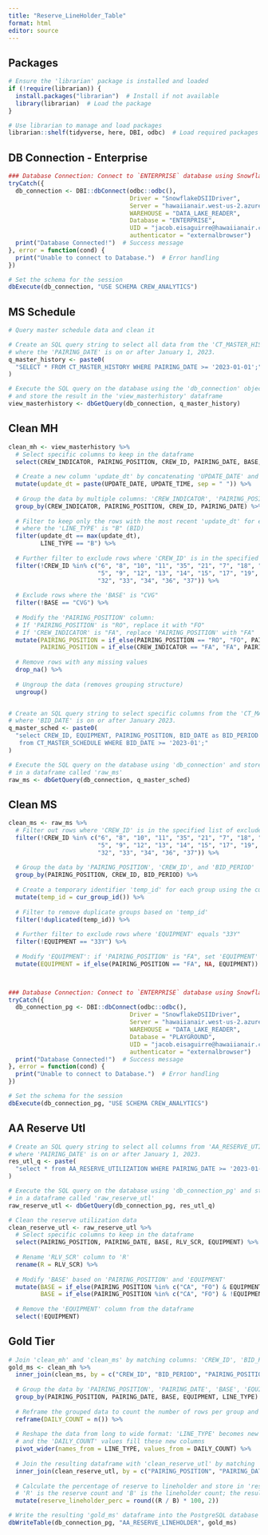 ```yaml
---
title: "Reserve_LineHolder_Table"
format: html
editor: source
---
```


## Packages
```r
# Ensure the 'librarian' package is installed and loaded
if (!require(librarian)) {
  install.packages("librarian")  # Install if not available
  library(librarian)  # Load the package
}

# Use librarian to manage and load packages
librarian::shelf(tidyverse, here, DBI, odbc)  # Load required packages


```

## DB Connection - Enterprise
```r

### Database Connection: Connect to `ENTERPRISE` database using Snowflake
tryCatch({
  db_connection <- DBI::dbConnect(odbc::odbc(),
                                  Driver = "SnowflakeDSIIDriver",
                                  Server = "hawaiianair.west-us-2.azure.snowflakecomputing.com",
                                  WAREHOUSE = "DATA_LAKE_READER",
                                  Database = "ENTERPRISE",
                                  UID = "jacob.eisaguirre@hawaiianair.com",  # Replace Sys.getenv("UID") with your email
                                  authenticator = "externalbrowser")
  print("Database Connected!")  # Success message
}, error = function(cond) {
  print("Unable to connect to Database.")  # Error handling
})

# Set the schema for the session
dbExecute(db_connection, "USE SCHEMA CREW_ANALYTICS")

```

## MS Schedule
```r


# Query master schedule data and clean it

# Create an SQL query string to select all data from the 'CT_MASTER_HISTORY' table
# where the 'PAIRING_DATE' is on or after January 1, 2023.
q_master_history <- paste0(
  "SELECT * FROM CT_MASTER_HISTORY WHERE PAIRING_DATE >= '2023-01-01';"
)

# Execute the SQL query on the database using the 'db_connection' object
# and store the result in the 'view_masterhistory' dataframe
view_masterhistory <- dbGetQuery(db_connection, q_master_history)


```

## Clean MH
```r

clean_mh <- view_masterhistory %>%
  # Select specific columns to keep in the dataframe
  select(CREW_INDICATOR, PAIRING_POSITION, CREW_ID, PAIRING_DATE, BASE, BID_PERIOD, LINE_TYPE, UPDATE_DATE, UPDATE_TIME) %>%
  
  # Create a new column 'update_dt' by concatenating 'UPDATE_DATE' and 'UPDATE_TIME'
  mutate(update_dt = paste(UPDATE_DATE, UPDATE_TIME, sep = " ")) %>%
  
  # Group the data by multiple columns: 'CREW_INDICATOR', 'PAIRING_POSITION', 'CREW_ID', and 'PAIRING_DATE'
  group_by(CREW_INDICATOR, PAIRING_POSITION, CREW_ID, PAIRING_DATE) %>%
  
  # Filter to keep only the rows with the most recent 'update_dt' for each group and
  # where the 'LINE_TYPE' is "B" (BID)
  filter(update_dt == max(update_dt),
         LINE_TYPE == "B") %>%
  
  # Further filter to exclude rows where 'CREW_ID' is in the specified list of crew IDs
  filter(!CREW_ID %in% c("6", "8", "10", "11", "35", "21", "7", "18", "1", "2", "3", "4", 
                         "5", "9", "12", "13", "14", "15", "17", "19", "20", "25", "31", 
                         "32", "33", "34", "36", "37")) %>%
  
  # Exclude rows where the 'BASE' is "CVG"
  filter(!BASE == "CVG") %>%
  
  # Modify the 'PAIRING_POSITION' column: 
  # If 'PAIRING_POSITION' is "RO", replace it with "FO"
  # If 'CREW_INDICATOR' is "FA", replace 'PAIRING_POSITION' with "FA"
  mutate(PAIRING_POSITION = if_else(PAIRING_POSITION == "RO", "FO", PAIRING_POSITION),
         PAIRING_POSITION = if_else(CREW_INDICATOR == "FA", "FA", PAIRING_POSITION)) %>%
  
  # Remove rows with any missing values
  drop_na() %>%
  
  # Ungroup the data (removes grouping structure)
  ungroup()



```

```r
# Create an SQL query string to select specific columns from the 'CT_MASTER_SCHEDULE' table
# where 'BID_DATE' is on or after January 2023.
q_master_sched <- paste0(
  "select CREW_ID, EQUIPMENT, PAIRING_POSITION, BID_DATE as BID_PERIOD
   from CT_MASTER_SCHEDULE WHERE BID_DATE >= '2023-01';"
)

# Execute the SQL query on the database using 'db_connection' and store the result
# in a dataframe called 'raw_ms'
raw_ms <- dbGetQuery(db_connection, q_master_sched)

```

## Clean MS
```r
clean_ms <- raw_ms %>%
  # Filter out rows where 'CREW_ID' is in the specified list of excluded crew IDs
  filter(!CREW_ID %in% c("6", "8", "10", "11", "35", "21", "7", "18", "1", "2", "3", "4", 
                         "5", "9", "12", "13", "14", "15", "17", "19", "20", "25", "31", 
                         "32", "33", "34", "36", "37")) %>%
  
  # Group the data by 'PAIRING_POSITION', 'CREW_ID', and 'BID_PERIOD'
  group_by(PAIRING_POSITION, CREW_ID, BID_PERIOD) %>%
  
  # Create a temporary identifier 'temp_id' for each group using the current group ID
  mutate(temp_id = cur_group_id()) %>%
  
  # Filter to remove duplicate groups based on 'temp_id'
  filter(!duplicated(temp_id)) %>%
  
  # Further filter to exclude rows where 'EQUIPMENT' equals "33Y"
  filter(!EQUIPMENT == "33Y") %>%
  
  # Modify 'EQUIPMENT': if 'PAIRING_POSITION' is "FA", set 'EQUIPMENT' to NA; otherwise, leave it as is
  mutate(EQUIPMENT = if_else(PAIRING_POSITION == "FA", NA, EQUIPMENT))




```

```r
### Database Connection: Connect to `ENTERPRISE` database using Snowflake
tryCatch({
  db_connection_pg <- DBI::dbConnect(odbc::odbc(),
                                  Driver = "SnowflakeDSIIDriver",
                                  Server = "hawaiianair.west-us-2.azure.snowflakecomputing.com",
                                  WAREHOUSE = "DATA_LAKE_READER",
                                  Database = "PLAYGROUND",
                                  UID = "jacob.eisaguirre@hawaiianair.com",  # Replace Sys.getenv("UID") with your email
                                  authenticator = "externalbrowser")
  print("Database Connected!")  # Success message
}, error = function(cond) {
  print("Unable to connect to Database.")  # Error handling
})

# Set the schema for the session
dbExecute(db_connection_pg, "USE SCHEMA CREW_ANALYTICS")
```

## AA Reserve Utl 
```r

# Create an SQL query string to select all columns from 'AA_RESERVE_UTILIZATION'
# where 'PAIRING_DATE' is on or after January 1, 2023.
res_utl_q <- paste(
  "select * from AA_RESERVE_UTILIZATION WHERE PAIRING_DATE >= '2023-01-01';"
)

# Execute the SQL query on the database using 'db_connection_pg' and store the result
# in a dataframe called 'raw_reserve_utl'
raw_reserve_utl <- dbGetQuery(db_connection_pg, res_utl_q)

# Clean the reserve utilization data
clean_reserve_utl <- raw_reserve_utl %>%
  # Select specific columns to keep in the dataframe
  select(PAIRING_POSITION, PAIRING_DATE, BASE, RLV_SCR, EQUIPMENT) %>%
  
  # Rename 'RLV_SCR' column to 'R'
  rename(R = RLV_SCR) %>%
  
  # Modify 'BASE' based on 'PAIRING_POSITION' and 'EQUIPMENT'
  mutate(BASE = if_else(PAIRING_POSITION %in% c("CA", "FO") & EQUIPMENT == "717", "HAL", BASE),
         BASE = if_else(PAIRING_POSITION %in% c("CA", "FO") & !EQUIPMENT == "717", "HNL", BASE)) %>%
  
  # Remove the 'EQUIPMENT' column from the dataframe
  select(!EQUIPMENT)


```


## Gold Tier
```r
# Join 'clean_mh' and 'clean_ms' by matching columns: 'CREW_ID', 'BID_PERIOD', and 'PAIRING_POSITION'
gold_ms <- clean_mh %>%
  inner_join(clean_ms, by = c("CREW_ID", "BID_PERIOD", "PAIRING_POSITION")) %>%
  
  # Group the data by 'PAIRING_POSITION', 'PAIRING_DATE', 'BASE', 'EQUIPMENT', and 'LINE_TYPE'
  group_by(PAIRING_POSITION, PAIRING_DATE, BASE, EQUIPMENT, LINE_TYPE) %>%
  
  # Reframe the grouped data to count the number of rows per group and store the result in 'DAILY_COUNT'
  reframe(DAILY_COUNT = n()) %>%
  
  # Reshape the data from long to wide format: 'LINE_TYPE' becomes new column names,
  # and the 'DAILY_COUNT' values fill these new columns
  pivot_wider(names_from = LINE_TYPE, values_from = DAILY_COUNT) %>%
  
  # Join the resulting dataframe with 'clean_reserve_utl' by matching 'PAIRING_POSITION', 'PAIRING_DATE', and 'BASE'
  inner_join(clean_reserve_utl, by = c("PAIRING_POSITION", "PAIRING_DATE", "BASE")) %>%
  
  # Calculate the percentage of reserve to lineholder and store in 'reserve_lineholder_perc'
  # 'R' is the reserve count and 'B' is the lineholder count; the result is rounded to 2 decimal places
  mutate(reserve_lineholder_perc = round((R / B) * 100, 2))

# Write the resulting 'gold_ms' dataframe into the PostgreSQL database table 'AA_RESERVE_LINEHOLDER'
dbWriteTable(db_connection_pg, "AA_RESERVE_LINEHOLDER", gold_ms)


```

